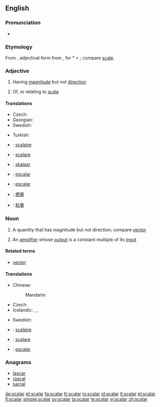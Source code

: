 ==English==
{{wikipedia}}

===Pronunciation===
* {{rhymes|eɪlə(r)}}

===Etymology===
From {{etyl|la|en}} {{term|scalaris|scālāris|lang=la}}, adjectival form from {{term|scala|scāla|lang=la|a flight of steps, stairs, staircase, ladder, scale}}, for *{{term||scadla}} < {{term|scandere||to climb}}; compare [[scale]].

===Adjective===
{{en-adj|-}}

# {{mathematics}} Having [[magnitude]] but not [[direction]]
# Of, or relating to [[scale]]

====Translations====
{{trans-top|having magnitude}}
* Czech: {{t-|cs|skalární|m}}
* Georgian: {{t|ka|სკალარი|sc=Geor}}
* Swedish: {{t+|sv|skalär}}
{{trans-mid}}
* Turkish: {{t|tr|sayıl}}
{{trans-bottom}}

{{trans-top|relating to scale}}
{{trans-mid}}
{{trans-bottom}}

{{checktrans-top}}
* {{ttbc|fr}}: [[scalaire]]
* {{ttbc|it}}: [[scalare]]
* {{ttbc|et}}: [[skalaar]]
* {{ttbc|es}}: [[escalar]]
* {{ttbc|pt}}: [[escalar]]
* {{ttbc|Mandarin traditional}}: [[標量]]
* {{ttbc|Mandarin simplified}}: [[标量]]
{{trans-bottom}}

===Noun===
{{en-noun}}

# {{mathematics}} A quantity that has magnitude but not direction; compare [[vector]]
# {{electronics}} An [[amplifier]] whose [[output]] is a constant multiple of its [[input]]

====Related terms====
* [[vector]]

====Translations====
{{trans-top|quantity with magnitude}}
* Chinese:
*: Mandarin: {{t|zh|标量 |tr=biāoliàng|sc=Hani}}
* Czech: {{t-|cs|skalár|m}}
* Icelandic: {{t|is|einvíð stærð|f}}, {{t|is|tölustærð|f}}, {{t|is|stigastærð|f}}
{{trans-mid}}
* Swedish: {{t+|sv|skalär|c}}
{{trans-bottom}}

{{checktrans-top}}
* {{ttbc|fr}}: [[scalaire]] {{m}}
* {{ttbc|it}}: [[scalare]] {{m}}
* {{ttbc|pt}}: [[escalar]] {{m}}
{{trans-bottom}}

===Anagrams===
* [[lascar#English|lascar]]
* [[rascal#English|rascal]]
* [[sacral#English|sacral]]

[[de:scalar]]
[[et:scalar]]
[[fa:scalar]]
[[fr:scalar]]
[[io:scalar]]
[[id:scalar]]
[[lt:scalar]]
[[pl:scalar]]
[[fi:scalar]]
[[simple:scalar]]
[[sv:scalar]]
[[ta:scalar]]
[[te:scalar]]
[[vi:scalar]]
[[zh:scalar]]